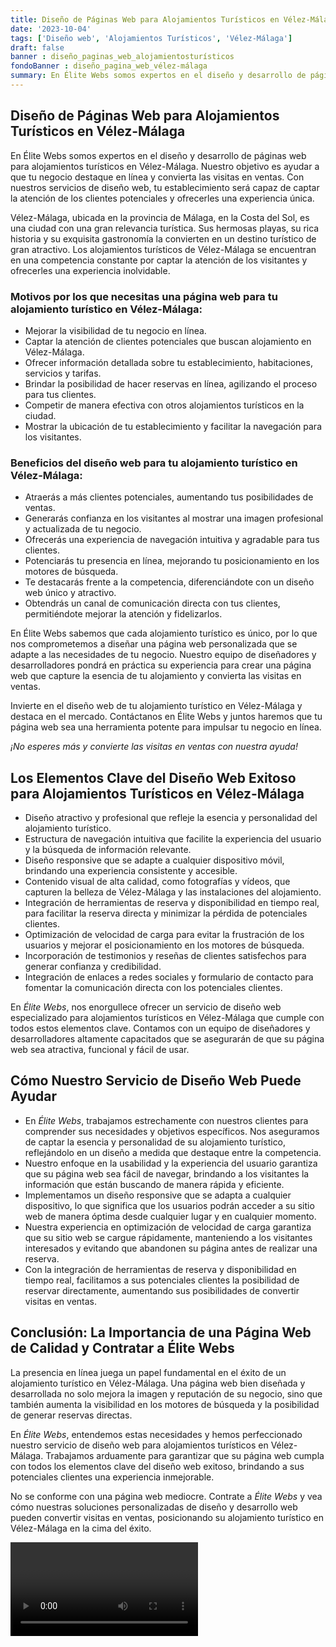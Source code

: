 ```yaml
---
title: Diseño de Páginas Web para Alojamientos Turísticos en Vélez-Málaga
date: '2023-10-04'
tags: ['Diseño web', 'Alojamientos Turísticos', 'Vélez-Málaga']
draft: false
banner : diseño_paginas_web_alojamientosturísticos
fondoBanner : diseño_pagina_web_vélez-málaga
summary: En Élite Webs somos expertos en el diseño y desarrollo de páginas web para alojamientos turísticos en VélezMálaga. Nuestro objetivo es ayudar a que tu negocio destaque en línea y convierta las visitas en ventas. Con nuestros servicios de diseño web, tu establecimiento será capaz de captar la atención de los clientes potenciales y ofrecerles una experiencia única.
---
```


## Diseño de Páginas Web para Alojamientos Turísticos en Vélez-Málaga

En Élite Webs somos expertos en el diseño y desarrollo de páginas web para alojamientos turísticos en Vélez-Málaga. Nuestro objetivo es ayudar a que tu negocio destaque en línea y convierta las visitas en ventas. Con nuestros servicios de diseño web, tu establecimiento será capaz de captar la atención de los clientes potenciales y ofrecerles una experiencia única.

Vélez-Málaga, ubicada en la provincia de Málaga, en la Costa del Sol, es una ciudad con una gran relevancia turística. Sus hermosas playas, su rica historia y su exquisita gastronomía la convierten en un destino turístico de gran atractivo. Los alojamientos turísticos de Vélez-Málaga se encuentran en una competencia constante por captar la atención de los visitantes y ofrecerles una experiencia inolvidable.

### Motivos por los que necesitas una página web para tu alojamiento turístico en Vélez-Málaga:

- Mejorar la visibilidad de tu negocio en línea.
- Captar la atención de clientes potenciales que buscan alojamiento en Vélez-Málaga.
- Ofrecer información detallada sobre tu establecimiento, habitaciones, servicios y tarifas.
- Brindar la posibilidad de hacer reservas en línea, agilizando el proceso para tus clientes.
- Competir de manera efectiva con otros alojamientos turísticos en la ciudad.
- Mostrar la ubicación de tu establecimiento y facilitar la navegación para los visitantes.

### Beneficios del diseño web para tu alojamiento turístico en Vélez-Málaga:

- Atraerás a más clientes potenciales, aumentando tus posibilidades de ventas.
- Generarás confianza en los visitantes al mostrar una imagen profesional y actualizada de tu negocio.
- Ofrecerás una experiencia de navegación intuitiva y agradable para tus clientes.
- Potenciarás tu presencia en línea, mejorando tu posicionamiento en los motores de búsqueda.
- Te destacarás frente a la competencia, diferenciándote con un diseño web único y atractivo.
- Obtendrás un canal de comunicación directa con tus clientes, permitiéndote mejorar la atención y fidelizarlos.

En Élite Webs sabemos que cada alojamiento turístico es único, por lo que nos comprometemos a diseñar una página web personalizada que se adapte a las necesidades de tu negocio. Nuestro equipo de diseñadores y desarrolladores pondrá en práctica su experiencia para crear una página web que capture la esencia de tu alojamiento y convierta las visitas en ventas.

Invierte en el diseño web de tu alojamiento turístico en Vélez-Málaga y destaca en el mercado. Contáctanos en Élite Webs y juntos haremos que tu página web sea una herramienta potente para impulsar tu negocio en línea.

*¡No esperes más y convierte las visitas en ventas con nuestra ayuda!*

<GifSeo />

<Cta />

## Los Elementos Clave del Diseño Web Exitoso para Alojamientos Turísticos en Vélez-Málaga

- Diseño atractivo y profesional que refleje la esencia y personalidad del alojamiento turístico.
- Estructura de navegación intuitiva que facilite la experiencia del usuario y la búsqueda de información relevante.
- Diseño responsive que se adapte a cualquier dispositivo móvil, brindando una experiencia consistente y accesible.
- Contenido visual de alta calidad, como fotografías y vídeos, que capturen la belleza de Vélez-Málaga y las instalaciones del alojamiento.
- Integración de herramientas de reserva y disponibilidad en tiempo real, para facilitar la reserva directa y minimizar la pérdida de potenciales clientes.
- Optimización de velocidad de carga para evitar la frustración de los usuarios y mejorar el posicionamiento en los motores de búsqueda.
- Incorporación de testimonios y reseñas de clientes satisfechos para generar confianza y credibilidad.
- Integración de enlaces a redes sociales y formulario de contacto para fomentar la comunicación directa con los potenciales clientes.

En *Élite Webs*, nos enorgullece ofrecer un servicio de diseño web especializado para alojamientos turísticos en Vélez-Málaga que cumple con todos estos elementos clave. Contamos con un equipo de diseñadores y desarrolladores altamente capacitados que se asegurarán de que su página web sea atractiva, funcional y fácil de usar.

## Cómo Nuestro Servicio de Diseño Web Puede Ayudar

- En *Élite Webs*, trabajamos estrechamente con nuestros clientes para comprender sus necesidades y objetivos específicos. Nos aseguramos de captar la esencia y personalidad de su alojamiento turístico, reflejándolo en un diseño a medida que destaque entre la competencia.
- Nuestro enfoque en la usabilidad y la experiencia del usuario garantiza que su página web sea fácil de navegar, brindando a los visitantes la información que están buscando de manera rápida y eficiente.
- Implementamos un diseño responsive que se adapta a cualquier dispositivo, lo que significa que los usuarios podrán acceder a su sitio web de manera óptima desde cualquier lugar y en cualquier momento.
- Nuestra experiencia en optimización de velocidad de carga garantiza que su sitio web se cargue rápidamente, manteniendo a los visitantes interesados y evitando que abandonen su página antes de realizar una reserva.
- Con la integración de herramientas de reserva y disponibilidad en tiempo real, facilitamos a sus potenciales clientes la posibilidad de reservar directamente, aumentando sus posibilidades de convertir visitas en ventas.

## Conclusión: La Importancia de una Página Web de Calidad y Contratar a Élite Webs

La presencia en línea juega un papel fundamental en el éxito de un alojamiento turístico en Vélez-Málaga. Una página web bien diseñada y desarrollada no solo mejora la imagen y reputación de su negocio, sino que también aumenta la visibilidad en los motores de búsqueda y la posibilidad de generar reservas directas.

En *Élite Webs*, entendemos estas necesidades y hemos perfeccionado nuestro servicio de diseño web para alojamientos turísticos en Vélez-Málaga. Trabajamos arduamente para garantizar que su página web cumpla con todos los elementos clave del diseño web exitoso, brindando a sus potenciales clientes una experiencia inmejorable.

No se conforme con una página web mediocre. Contrate a *Élite Webs* y vea cómo nuestras soluciones personalizadas de diseño y desarrollo web pueden convertir visitas en ventas, posicionando su alojamiento turístico en Vélez-Málaga en la cima del éxito.

<Video />

<CtaBot job='Alojamientos Turísticos' city='Vélez-Málaga'/>

<Gmaps query='Vélez-Málaga+españa+maps' />